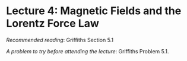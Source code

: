 # Lecture 4: Magnetic Fields and the Lorentz Force Law

*Recommended reading*: Griffiths Section 5.1

*A problem to try before attending the lecture*: Griffiths Problem 5.1.